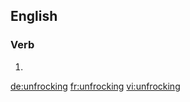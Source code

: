 ==English==

===Verb===
{{head|en}}

# {{present participle of|unfrock}}

[[de:unfrocking]]
[[fr:unfrocking]]
[[vi:unfrocking]]